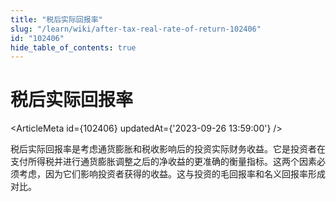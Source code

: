 ```yaml
---
title: "税后实际回报率"
slug: "/learn/wiki/after-tax-real-rate-of-return-102406"
id: "102406"
hide_table_of_contents: true
---
```



# 税后实际回报率

<ArticleMeta id={102406} updatedAt={'2023-09-26 13:59:00'} />
<div className='border-solid border-b border-t-0 my-4 border-[var(--ifm-color-gray-300)]' />

税后实际回报率是考虑通货膨胀和税收影响后的投资实际财务收益。它是投资者在支付所得税并进行通货膨胀调整之后的净收益的更准确的衡量指标。这两个因素必须考虑，因为它们影响投资者获得的收益。这与投资的毛回报率和名义回报率形成对比。
